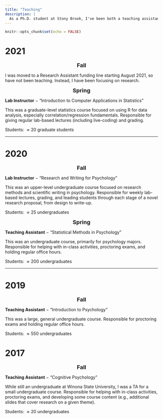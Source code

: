 ```yaml
---
title: "Teaching"
description: |
  As a Ph.D. student at Stony Brook, I've been both a teaching assistant and a lab instructor for several undergraduate and graduate-level courses.
---
```


```r
knitr::opts_chunk$set(echo = FALSE)
```

# 2021

<center><font size="4"> **Fall**</font></center>

I was moved to a Research Assistant funding line starting August 2021, so have not been teaching. Instead, I have been focusing on research.

<center><font size="4"> **Spring**</font></center>

**Lab Instructor** $-$ "Introduction to Computer Applications in Statistics"

This was a graduate-level statistics course focused on using R for data analysis, especially correlation/regression fundamentals. Responsible for giving regular lab-based lectures (including live-coding) and grading.

Students: $\approx 20$ graduate students

---

# 2020

<center><font size="4"> **Fall**</font></center>

**Lab Instructor** $-$ "Research and Writing for Psychology"

This was an upper-level undergraduate course focused on research methods and scientific writing in psychology. Responsible for weekly lab-based lectures, grading, and leading students through each stage of a novel research proposal, from design to write-up.

Students: $\approx 25$ undergraduates

<center><font size="4"> **Spring**</font></center>

**Teaching Assistant** $-$ "Statistical Methods in Psychology"

This was an undergraduate course, primarily for psychology majors. Responsible for helping with in-class activities, proctoring exams, and holding regular office hours.

Students: $\approx 200$ undergraduates

---

# 2019

<center><font size="4"> **Fall**</font></center>

**Teaching Assistant** $-$ "Introduction to Psychology"

This was a large, general undergraduate course. Responsible for proctoring exams and holding regular office hours.

Students: $\approx 550$ undergraduates

# 2017

<center><font size="4"> **Fall**</font></center>

**Teaching Assistant** $-$ "Cognitive Psychology"

While still an undergraduate at Winona State University, I was a TA for a small undergraduate course. Responsible for helping with in-class activities, proctoring exams, and developing some course content (e.g., additional slides that cover research on a given theme).

Students: $\approx 20$ undergraduates 

